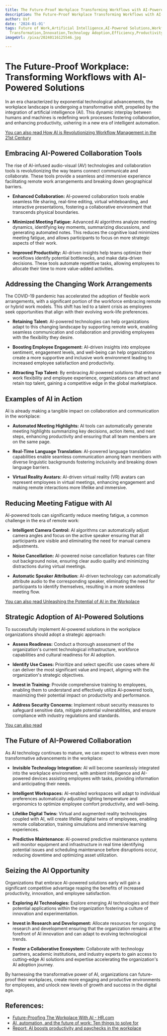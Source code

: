 ```yaml
---
title: The Future-Proof Workplace Transforming Workflows with AI-Powered Solutions
description: The Future-Proof Workplace Transforming Workflows with AI-Powered Solutions
author: Usf
date: '2024-01-01'
tags: Future of Work,Artificial Intelligence,AI-Powered Solutions,Workforce Transformation,Automation,Digital
  Transformation,Innovation,Technology Adoption,Efficiency,Productivity
imageUrl: /pixa/20240116125546.jpg

---
```

# The Future-Proof Workplace: Transforming Workflows with  AI-Powered Solutions

In an  era characterized by exponential technological advancements, the workplace landscape is  undergoing a transformative  shift, propelled  by the integration of artificial intelligence (AI). This dynamic interplay between humans and machines is  redefining work  processes fostering  collaboration, and enhancing productivity, ushering  in a new era of intelligent automation.

[You can also read How AI is Revolutionizing Workflow Management in the 21st Century](How%20AI%20is%20Revolutionizing%20Workflow%20Management%20in%20the%2021st%20Century)


##  Embracing AI-Powered Collaboration Tools

The rise of  AI-infused audio-visual (AV) technologies and collaboration tools is revolutionizing the way teams  connect communicate and collaborate. These tools provide a seamless and  immersive experience facilitating remote work arrangements  and breaking down geographical barriers.

*  **Enhanced Collaboration:**
AI-powered collaboration tools enable seamless file sharing, real-time editing, virtual whiteboarding, and interactive presentations, fostering a collaborative environment that transcends physical boundaries.

* **Minimized Meeting Fatigue:**
Advanced AI algorithms analyze  meeting dynamics, identifying key moments, summarizing discussions, and generating automated notes.  This reduces the cognitive load minimizes meeting fatigue, and allows participants to  focus on more strategic aspects of their work.

* **Improved Productivity:**
AI-driven insights help teams  optimize their workflows identify potential bottlenecks,  and make data-driven  decisions. These tools automate repetitive tasks, allowing employees to allocate their time to more value-added activities.

##  Addressing  the Changing Work Arrangements

The COVID-19 pandemic has accelerated the adoption of flexible work arrangements, with a significant portion  of the workforce embracing remote or hybrid work models. This shift has led  to a talent crisis  as employees seek opportunities that  align with their evolving work-life preferences.

* **Retaining Talent:**
AI-powered technologies can help organizations adapt to this changing landscape by supporting remote work,  enabling seamless communication and collaboration and providing employees with  the flexibility  they desire.

* **Boosting Employee Engagement:**
AI-driven insights into employee sentiment,  engagement levels, and well-being can help organizations create a more supportive and inclusive work environment leading to increased employee satisfaction and productivity.

*  **Attracting Top Talent:**
By embracing AI-powered solutions that enhance work flexibility and employee experience, organizations can attract and  retain top  talent, gaining a competitive edge in the global marketplace.

## Examples of AI in Action

AI is already making a tangible impact on collaboration and communication in the workplace:

* **Automated Meeting  Highlights:**
AI tools can automatically generate meeting  highlights summarizing key decisions, action items, and next steps,  enhancing productivity and ensuring that all  team  members are on the same page.

* **Real-Time Language Translation:**
AI-powered language translation  capabilities enable seamless  communication among team members with diverse linguistic backgrounds fostering inclusivity and breaking down language barriers.

* **Virtual  Reality Avatars:**
AI-driven virtual reality (VR) avatars can represent employees  in virtual meetings, enhancing engagement and making remote interactions more lifelike  and immersive.

## Reducing Meeting Fatigue with AI

AI-powered tools can significantly reduce meeting fatigue, a common challenge in  the  era of remote work:

* **Intelligent Camera Control:**
AI algorithms can automatically adjust camera angles and focus  on the active speaker ensuring that all participants are  visible and eliminating the need  for manual camera  adjustments.

* **Noise  Cancellation:**
AI-powered noise cancellation features can filter out background  noise, ensuring clear audio quality and minimizing distractions during virtual meetings.

* **Automatic Speaker Attribution:**
AI-driven  technology can automatically attribute audio to the corresponding speaker, eliminating the need for participants to identify themselves, resulting in a more seamless meeting flow.

[You can also read Unleashing the Potential  of AI in the Workplace](Unleashing%20the%20Potential%20of%20AI%20in%20the%20Workplace)


## Strategic Adoption  of AI-Powered Solutions

To successfully implement  AI-powered solutions in the workplace organizations should adopt a strategic  approach:

* **Assess Readiness:**
Conduct a thorough assessment of  the organization's current technological infrastructure, workforce capabilities and cultural readiness  for AI  adoption.

* **Identify Use Cases:**
Prioritize and select specific use cases where AI can deliver the most significant value and  impact, aligning with the organization's strategic objectives.

* **Invest in Training:**
Provide comprehensive training to employees, enabling them to  understand and effectively utilize AI-powered tools,  maximizing their  potential impact on productivity and performance.

* **Address Security Concerns:**
Implement robust security measures to  safeguard sensitive data, mitigate potential vulnerabilities, and ensure compliance with industry  regulations and standards.

[You can also read ]()


## The Future of  AI-Powered Collaboration

As AI technology continues to  mature,  we can expect to witness even more transformative advancements in the workplace:

* **Invisible Technology  Integration:**
AI will become seamlessly integrated into the workplace environment,  with ambient intelligence and AI-powered devices assisting employees with tasks, providing information and anticipating their needs.

* **Intelligent  Workspaces:**
AI-enabled workspaces  will adapt to individual preferences automatically adjusting lighting temperature and ergonomics to optimize employee comfort productivity, and well-being.

* **Lifelike  Digital Twins:**
Virtual and augmented reality  technologies coupled with  AI, will create lifelike digital twins of employees, enabling remote collaboration, training simulations and  immersive  learning experiences.

* **Predictive Maintenance:**
AI-powered predictive maintenance systems will monitor equipment and infrastructure in real time identifying potential issues and scheduling maintenance  before disruptions occur, reducing downtime and optimizing  asset utilization.

##  Seizing the AI Opportunity

Organizations that embrace AI-powered solutions early will  gain a significant competitive advantage reaping the benefits of increased productivity, innovation, and employee satisfaction.

* **Exploring AI Technologies:**
Explore emerging AI  technologies and their potential applications  within the organization fostering a culture of innovation  and experimentation.

* **Invest in Research and Development:**
Allocate resources for ongoing research and development ensuring that the organization remains at the forefront of AI innovation and can adapt to evolving technological trends.

* **Foster a Collaborative Ecosystem:**
Collaborate with technology partners, academic institutions, and industry experts to gain access to cutting-edge AI  solutions and expertise accelerating the organization's AI adoption journey.

By harnessing the transformative power of AI, organizations can future-proof  their workplaces, create more engaging and productive environments for employees, and unlock new levels of growth and success  in the  digital age.

## References:
- [Future-Proofing The Workplace With AI - HR.com](https://www.hr.com/en/magazines/all_articles/future-proofing-the-workplace-with-ai_lqgvnykq.html)
- [AI, automation, and the future of work: Ten things to solve for](https://www.mckinsey.com/featured-insights/future-of-work/ai-automation-and-the-future-of-work-ten-things-to-solve-for)
- [Report: AI boosts productivity and paychecks in the workplace](https://www.aboutamazon.com/news/aws/how-ai-changes-workplaces-aws-report)

